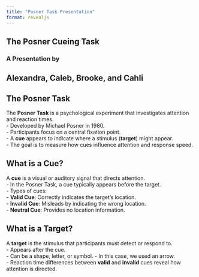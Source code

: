 ```yaml
---
title: "Posner Task Presentation"
format: revealjs
---
```


<section data-autoslide="2000" data-state="center">
  <h1>The Posner Cueing Task</h1>
  <h3>A Presentation by</h3>
  <h2>Alexandra, Caleb, Brooke, and Cahli</h2>
</section>

## The Posner Task
The **Posner Task** is a psychological experiment that investigates attention and reaction times.  
- Developed by Michael Posner in 1980.  
- Participants focus on a central fixation point.  
- A **cue** appears to indicate where a stimulus (**target**) might appear.  
- The goal is to measure how cues influence attention and response speed.  

## What is a Cue?
A **cue** is a visual or auditory signal that directs attention.  
- In the Posner Task, a cue typically appears before the target.  
- Types of cues:  
  - **Valid Cue**: Correctly indicates the target's location.  
  - **Invalid Cue**: Misleads by indicating the wrong location.  
  - **Neutral Cue**: Provides no location information.  

## What is a Target?
A **target** is the stimulus that participants must detect or respond to.  
- Appears after the cue.  
- Can be a shape, letter, or symbol. 
- In this case, we used an arrow.  
- Reaction time differences between **valid** and **invalid** cues reveal how attention is directed.  
